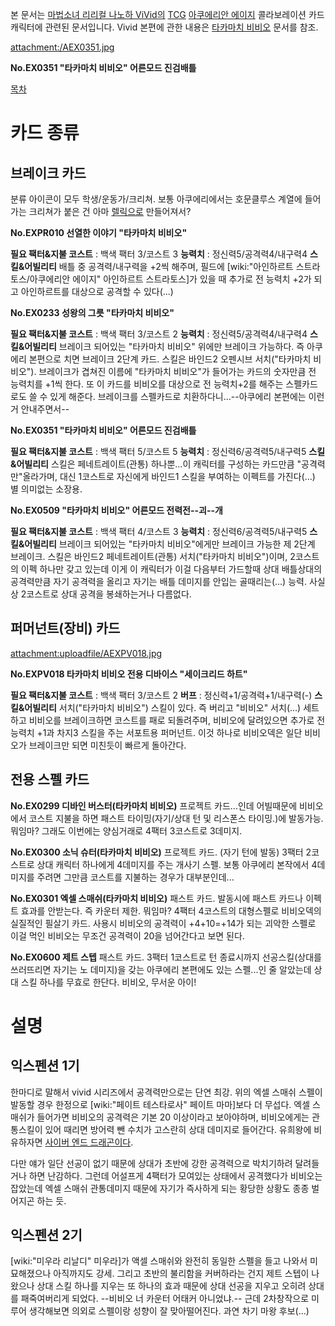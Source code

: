 본 문서는 [[마법소녀 리리컬 나노하 ViVid]]의 [[TCG]] [[아쿠에리안 에이지]] 콜라보레이션 카드 캐릭터에 관련된 문서입니다. Vivid 본편에 관한 내용은 [[타카마치 비비오]] 문서를 참조.

attachment:/AEX0351.jpg

'''No.EX0351 "타카마치 비비오" 어른모드 진검배틀'''

[[목차]]
= 카드 종류 =
== 브레이크 카드 ==
분류 아이콘이 모두 학생/운동가/크리쳐. 보통 아쿠에리에서는 호문클루스 계열에 들어가는 크리쳐가 붙은 건 아마 [[렐릭]]으로 만들어져서?

''' No.EXPR010 선열한 이야기 "타카마치 비비오" '''

'''필요 팩터&지불 코스트''' : 백색 팩터 3/코스트 3
'''능력치''' : 정신력5/공격력4/내구력4
'''스킬&어빌리티'''
배틀 중 공격력/내구력을 +2씩 해주며, 필드에 [wiki:"아인하르트 스트라토스/아쿠에리안 에이지" 아인하르트 스트라토스]가 있을 때 추가로 전 능력치 +2가 되고 아인하르트를 대상으로 공격할 수 있다(...)

''' No.EX0233 성왕의 그릇 "타카마치 비비오" '''

'''필요 팩터&지불 코스트''' : 백색 팩터 3/코스트 2
'''능력치''' : 정신력5/공격력4/내구력4
'''스킬&어빌리티'''
브레이크 되어있는 "타카마치 비비오" 위에만 브레이크 가능하다. 즉 아쿠에리 본편으로 치면 브레이크 2단계 카드. 스킬은 바인드2 오펜시브 서치("타카마치 비비오"). 브레이크가 겹쳐진 이름에 "타카마치 비비오"가 들어가는 카드의 숫자만큼 전 능력치를 +1씩 한다. 또 이 카드를 비비오를 대상으로 전 능력치+2를 해주는 스펠카드로도 쓸 수 있게 해준다. 브레이크를 스펠카드로 치환하다니...--아쿠에리 본편에는 이런거 안내주면서--

''' No.EX0351 "타카마치 비비오" 어른모드 진검배틀 '''

'''필요 팩터&지불 코스트''' : 백색 팩터 5/코스트 5
'''능력치''' : 정신력6/공격력5/내구력5
'''스킬&어빌리티'''
스킬은 페네트레이트(관통) 하나뿐...이 캐릭터를 구성하는 카드만큼 "공격력만"올라가며, 대신 1코스트로 자신에게 바인드1 스킬을 부여하는 이펙트를 가진다(...) 별 의미없는 소장용.

''' No.EX0509 "타카마치 비비오" 어른모드 전력전--괴--개 '''

'''필요 팩터&지불 코스트''' : 백색 팩터 4/코스트 3
'''능력치''' : 정신력6/공격력5/내구력5
'''스킬&어빌리티'''
브레이크 되어있는 "타카마치 비비오"에게만 브레이크 가능한 제 2단계 브레이크. 스킬은 바인드2 페네트레이트(관통) 서치("타카마치 비비오")이며, 2코스트의 이펙 하나만 갖고 있는데 이게 이 캐릭터가 이걸 다음부터 가드할때 상대 배틀상대의 공격력만큼 자기 공격력을 올리고 자기는 배틀 데미지를 안입는 골때리는(...) 능력. 사실상 2코스트로 상대 공격을 봉쇄하는거나 다름없다.

== 퍼머넌트(장비) 카드 ==
attachment:uploadfile/AEXPV018.jpg

'''No.EXPV018 타카마치 비비오 전용 디바이스 "세이크리드 하트"'''

'''필요 팩터&지불 코스트''' : 백색 팩터 3/코스트 2
'''버프''' : 정신력+1/공격력+1/내구력(-)
'''스킬&어빌리티'''
서치("타카마치 비비오") 스킬이 있다. 즉 버리고 "비비오" 서치(...) 세트하고 비비오를 브레이크하면 코스트를 패로 되돌려주며, 비비오에 달려있으면 추가로 전 능력치 +1과 차지3 스킬을 주는 서포트용 퍼머넌트. 이것 하나로 비비오덱은 일단 비비오가 브레이크만 되면 미친듯이 빠르게 돌아간다.

== 전용 스펠 카드 ==
'''No.EX0299 디바인 버스터(타카마치 비비오)'''
프로젝트 카드...인데 어빌때문에 비비오에서 코스트 지불을 하면 패스트 타이밍(자기/상대 턴 및 리스폰스 타이밍.)에 발동가능. 뭐임마? 그래도 이번에는 양심거래로 4팩터 3코스트로 3데미지.

'''No.EX0300 소닉 슈터(타카마치 비비오)'''
프로젝트 카드. (자기 턴에 발동) 3팩터 2코스트로 상대 캐릭터 하나에게 4데미지를 주는 개사기 스펠. 보통 아쿠에리 본작에서 4데미지를 주려면 그만큼 코스트를 지불하는 경우가 대부분인데...

'''No.EX0301 엑셀 스매쉬(타카마치 비비오)'''
패스트 카드. 발동시에 패스트 카드나 이펙트 효과를 안받는다. 즉 카운터 제한. 뭐임마? 4팩터 4코스트의 대형스펠로 비비오덱의 실질적인 필살기 카드. 사용시 비비오의 공격력이 +4+10=+14가 되는 괴악한 스펠로 이걸 먹인 비비오는 무조건 공격력이 20을 넘어간다고 보면 된다.

'''No.EX0600 제트 스텝'''
패스트 카드. 3팩터 1코스트로 턴 종료시까지 선공스킬(상대를 쓰러뜨리면 자기는 노 데미지)을 갖는 아쿠에리 본편에도 있는 스펠...인 줄 알았는데 상대 스킬 하나를 무효로 한단다. 비비오, 무서운 아이!

= 설명 =
== 익스펜션 1기 ==
한마디로 말해서 vivid 시리즈에서 공격력만으로는 단연 최강. 위의 엑셀 스매쉬 스펠이 발동할 경우 한정으로 [wiki:"페이트 테스타로사" 페이트 마마]보다 더 무섭다. 엑셀 스매쉬가 들어가면 비비오의 공격력은 기본 20 이상이라고 보아야하며, 비비오에게는 관통스킬이 있어 때리면 방어력 뺀 수치가 고스란히 상대 데미지로 들어간다. 유희왕에 비유하자면 [[사이버 엔드 드래곤]]이다.

다만 얘가 일단 선공이 없기 때문에 상대가 초반에 강한 공격력으로 박치기하려 달려들거나 하면 난감하다. 그런데 어설프게 4팩터가 모여있는 상태에서 공격했다가 비비오는 잡았는데 엑셀 스매쉬 관통데미지 때문에 자기가 즉사하게 되는 황당한 상황도 종종 벌어지곤 하는 듯.
== 익스펜션 2기 ==
[wiki:"미우라 리날디" 미우라]가 액셀 스매쉬와 완전히 동일한 스펠을 들고 나와서 미묘해졌으나 아직까지도 강세. 그리고 초반의 불리함을 커버하라는 건지 제트 스텝이 나왔으나 상대 스킬 하나를 지우는 또 하나의 효과 때문에 상대 선공을 지우고 오히려 상대를 패죽여버리게 되었다. --비비오 너 카운터 어태커 아니었냐.-- 근데 2차창작으로 미루어 생각해보면 의외로 스펠이랑 성향이 잘 맞아떨어진다. 과연 차기 마왕 후보(...)
